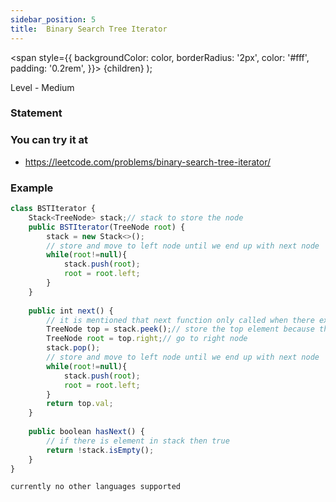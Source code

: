 ```yaml
---
sidebar_position: 5
title:  Binary Search Tree Iterator
---
```



  <span
    style={{
      backgroundColor: color,
      borderRadius: '2px',
      color: '#fff',
      padding: '0.2rem',
    }}>
    {children}
  </span>
);

Level - <Highlight color="#fece2f">Medium</Highlight>

### Statement

> 
 
### You can try it at

- https://leetcode.com/problems/binary-search-tree-iterator/

### Example

<Tabs>
<TabItem value="java" label="Java">

```js
class BSTIterator {
    Stack<TreeNode> stack;// stack to store the node 
    public BSTIterator(TreeNode root) {
        stack = new Stack<>();
        // store and move to left node until we end up with next node
        while(root!=null){
            stack.push(root);
            root = root.left;
        }
    }
    
    public int next() {
        // it is mentioned that next function only called when there exist a next element  
        TreeNode top = stack.peek();// store the top element because this is the next element 
        TreeNode root = top.right;// go to right node 
        stack.pop();
        // store and move to left node until we end up with next node
        while(root!=null){
            stack.push(root);
            root = root.left;
        }
        return top.val;
    }
    
    public boolean hasNext() {
        // if there is element in stack then true
        return !stack.isEmpty();
    }
}

```

</TabItem>

<TabItem value="other" label="Other">

```
currently no other languages supported
```

</TabItem>

</Tabs>